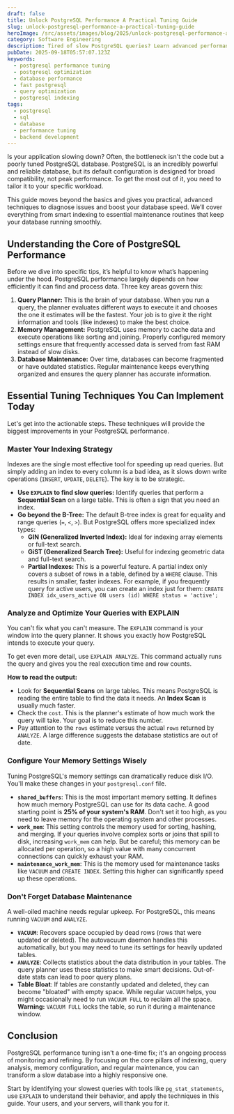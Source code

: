 ```yaml
---
draft: false
title: Unlock PostgreSQL Performance A Practical Tuning Guide
slug: unlock-postgresql-performance-a-practical-tuning-guide
heroImage: /src/assets/images/blog/2025/unlock-postgresql-performance-a-practical-tuning-guide.png
category: Software Engineering
description: Tired of slow PostgreSQL queries? Learn advanced performance tuning techniques to optimize your database, from indexing strategies to query analysis. This practical guide will help you unlock peak performance and speed up your applications.
pubDate: 2025-09-18T05:57:07.123Z
keywords:
  - postgresql performance tuning
  - postgresql optimization
  - database performance
  - fast postgresql
  - query optimization
  - postgresql indexing
tags:
  - postgresql
  - sql
  - database
  - performance tuning
  - backend development
---
```


Is your application slowing down? Often, the bottleneck isn't the code but a poorly tuned PostgreSQL database. PostgreSQL is an incredibly powerful and reliable database, but its default configuration is designed for broad compatibility, not peak performance. To get the most out of it, you need to tailor it to your specific workload.

This guide moves beyond the basics and gives you practical, advanced techniques to diagnose issues and boost your database speed. We’ll cover everything from smart indexing to essential maintenance routines that keep your database running smoothly.

## Understanding the Core of PostgreSQL Performance

Before we dive into specific tips, it’s helpful to know what’s happening under the hood. PostgreSQL performance largely depends on how efficiently it can find and process data. Three key areas govern this:

1.  **Query Planner:** This is the brain of your database. When you run a query, the planner evaluates different ways to execute it and chooses the one it estimates will be the fastest. Your job is to give it the right information and tools (like indexes) to make the best choice.
2.  **Memory Management:** PostgreSQL uses memory to cache data and execute operations like sorting and joining. Properly configured memory settings ensure that frequently accessed data is served from fast RAM instead of slow disks.
3.  **Database Maintenance:** Over time, databases can become fragmented or have outdated statistics. Regular maintenance keeps everything organized and ensures the query planner has accurate information.

## Essential Tuning Techniques You Can Implement Today

Let's get into the actionable steps. These techniques will provide the biggest improvements in your PostgreSQL performance.

### Master Your Indexing Strategy

Indexes are the single most effective tool for speeding up read queries. But simply adding an index to every column is a bad idea, as it slows down write operations (`INSERT`, `UPDATE`, `DELETE`). The key is to be strategic.

- **Use `EXPLAIN` to find slow queries:** Identify queries that perform a **Sequential Scan** on a large table. This is often a sign that you need an index.
- **Go beyond the B-Tree:** The default B-tree index is great for equality and range queries (`=`, `<`, `>`). But PostgreSQL offers more specialized index types:
  - **GIN (Generalized Inverted Index):** Ideal for indexing array elements or full-text search.
  - **GiST (Generalized Search Tree):** Useful for indexing geometric data and full-text search.
  - **Partial Indexes:** This is a powerful feature. A partial index only covers a subset of rows in a table, defined by a `WHERE` clause. This results in smaller, faster indexes. For example, if you frequently query for active users, you can create an index just for them:
    `CREATE INDEX idx_users_active ON users (id) WHERE status = 'active';`

### Analyze and Optimize Your Queries with EXPLAIN

You can't fix what you can't measure. The `EXPLAIN` command is your window into the query planner. It shows you exactly how PostgreSQL intends to execute your query.

To get even more detail, use `EXPLAIN ANALYZE`. This command actually runs the query and gives you the real execution time and row counts.

**How to read the output:**

- Look for **Sequential Scans** on large tables. This means PostgreSQL is reading the entire table to find the data it needs. An **Index Scan** is usually much faster.
- Check the `cost`. This is the planner's estimate of how much work the query will take. Your goal is to reduce this number.
- Pay attention to the `rows` estimate versus the actual `rows` returned by `ANALYZE`. A large difference suggests the database statistics are out of date.

### Configure Your Memory Settings Wisely

Tuning PostgreSQL's memory settings can dramatically reduce disk I/O. You'll make these changes in your `postgresql.conf` file.

- **`shared_buffers`**: This is the most important memory setting. It defines how much memory PostgreSQL can use for its data cache. A good starting point is **25% of your system's RAM**. Don't set it too high, as you need to leave memory for the operating system and other processes.
- **`work_mem`**: This setting controls the memory used for sorting, hashing, and merging. If your queries involve complex sorts or joins that spill to disk, increasing `work_mem` can help. But be careful; this memory can be allocated per operation, so a high value with many concurrent connections can quickly exhaust your RAM.
- **`maintenance_work_mem`**: This is the memory used for maintenance tasks like `VACUUM` and `CREATE INDEX`. Setting this higher can significantly speed up these operations.

### Don't Forget Database Maintenance

A well-oiled machine needs regular upkeep. For PostgreSQL, this means running `VACUUM` and `ANALYZE`.

- **`VACUUM`**: Recovers space occupied by dead rows (rows that were updated or deleted). The autovacuum daemon handles this automatically, but you may need to tune its settings for heavily updated tables.
- **`ANALYZE`**: Collects statistics about the data distribution in your tables. The query planner uses these statistics to make smart decisions. Out-of-date stats can lead to poor query plans.
- **Table Bloat**: If tables are constantly updated and deleted, they can become "bloated" with empty space. While regular `VACUUM` helps, you might occasionally need to run `VACUUM FULL` to reclaim all the space. **Warning:** `VACUUM FULL` locks the table, so run it during a maintenance window.

## Conclusion

PostgreSQL performance tuning isn't a one-time fix; it's an ongoing process of monitoring and refining. By focusing on the core pillars of indexing, query analysis, memory configuration, and regular maintenance, you can transform a slow database into a highly responsive one.

Start by identifying your slowest queries with tools like `pg_stat_statements`, use `EXPLAIN` to understand their behavior, and apply the techniques in this guide. Your users, and your servers, will thank you for it.

